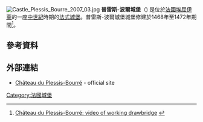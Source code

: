 [[File:Castle_Plessis_Bourre_2007_03.jpg|thumb]]
'''普雷斯-波爾城堡'''（{{lang-fr|Château du Plessis-Bourré}}) 是位於[[法國|法國]][[埃屈伊萊|埃屈伊萊]]的一座[[中世紀|中世紀]]時期的[[法式城堡|法式城堡]]。普雷斯-波爾城堡城堡修建於1468年至1472年期間<ref>[http://www.plessis-bourre.com/film-pont.htm Château du Plessis-Bourré: video of working drawbridge] {{webarchive|url=https://web.archive.org/web/20120326131352/http://www.plessis-bourre.com/film-pont.htm |date=2012-03-26 }}</ref>。
==參考資料==
{{reflist}}
==外部連結==
* [http://www.plessis-bourre.com/ Château du Plessis-Bourré] {{Wayback|url=http://www.plessis-bourre.com/ |date=20210311202639 }} - official site
{{Commons category|Château du Plessis-Bourré}}
{{Coord|47.6010|N|0.5444|W|format=dms|region:FR_type:landmark|display=title}}
[[Category:法國城堡|Category:法國城堡]]